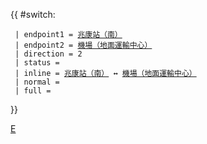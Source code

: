 {{ #switch: {{{format|}}}
  | endpoint1 = [[兆康站（南）公共運輸交匯處|兆康站（南）]]
  | endpoint2 = [[機場（地面運輸中心）巴士總站|機場（地面運輸中心）]]
  | direction = 2
  | status = {{HK Bus Status|P+H}}
  | inline = [[兆康站（南）公共運輸交匯處|兆康站（南）]] ↔ [[機場（地面運輸中心）巴士總站|機場（地面運輸中心）]]
  | normal =
  | full =
}}<noinclude>[[Category:龍運巴士路線模板|E]]</noinclude>